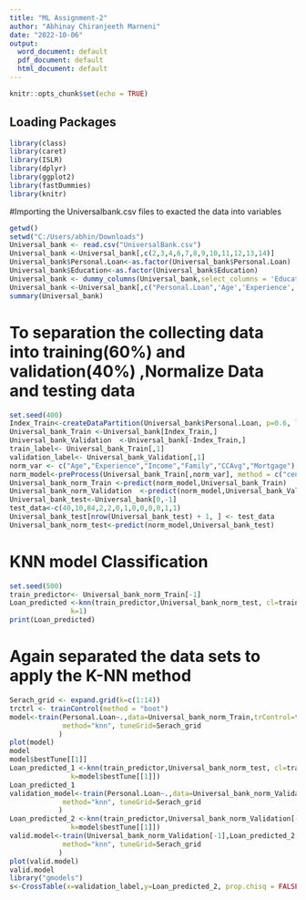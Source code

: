 ---
title: "ML Assignment-2"
author: "Abhinay Chiranjeeth Marneni"
date: "2022-10-06"
output:
  word_document: default
  pdf_document: default
  html_document: default
---

```{r setup, include=FALSE}
knitr::opts_chunk$set(echo = TRUE)
```

## Loading Packages

```{r}
library(class)
library(caret)
library(ISLR)
library(dplyr)
library(ggplot2)
library(fastDummies)
library(knitr)
```

#Importing the Universalbank.csv files to exacted the data into variables 

```{r }
getwd()
setwd("C:/Users/abhin/Downloads")
Universal_bank <- read.csv("UniversalBank.csv")
Universal_bank <-Universal_bank[,c(2,3,4,6,7,8,9,10,11,12,13,14)]
Universal_bank$Personal.Loan<-as.factor(Universal_bank$Personal.Loan)
Universal_bank$Education<-as.factor(Universal_bank$Education)
Universal_bank <- dummy_columns(Universal_bank,select_columns = 'Education')
Universal_bank <-Universal_bank[,c("Personal.Loan",'Age','Experience','Income',"Family","CCAvg","Education_1","Education_2","Education_3","Mortgage","Securities.Account","CD.Account","Online","CreditCard")]
summary(Universal_bank)
```
# To separation the collecting data into training(60%) and validation(40%) ,Normalize Data and testing data

```{r}
set.seed(400)
Index_Train<-createDataPartition(Universal_bank$Personal.Loan, p=0.6, list=FALSE)
Universal_bank_Train <-Universal_bank[Index_Train,]
Universal_bank_Validation  <-Universal_bank[-Index_Train,]
train_label<- Universal_bank_Train[,1]
validation_label<- Universal_bank_Validation[,1]
norm_var <- c("Age","Experience","Income","Family","CCAvg","Mortgage")
norm_model<-preProcess(Universal_bank_Train[,norm_var], method = c("center", "scale"))
Universal_bank_norm_Train <-predict(norm_model,Universal_bank_Train)
Universal_bank_norm_Validation  <-predict(norm_model,Universal_bank_Validation)
Universal_bank_test<-Universal_bank[0,-1]
test_data<-c(40,10,84,2,2,0,1,0,0,0,0,1,1)
Universal_bank_test[nrow(Universal_bank_test) + 1, ] <- test_data
Universal_bank_norm_test<-predict(norm_model,Universal_bank_test)
```

# KNN model Classification

```{r}
set.seed(500)
train_predictor<- Universal_bank_norm_Train[-1]
Loan_predicted <-knn(train_predictor,Universal_bank_norm_test, cl=train_label,
			   k=1)
print(Loan_predicted)
```
# Again separated the data sets to apply the K-NN method
```{r}
Serach_grid <- expand.grid(k=c(1:14))
trctrl <- trainControl(method = "boot")
model<-train(Personal.Loan~.,data=Universal_bank_norm_Train,trControl=trctrl,
             method="knn", tuneGrid=Serach_grid
            )
plot(model)
model
model$bestTune[[1]]
Loan_predicted_1 <-knn(train_predictor,Universal_bank_norm_test, cl=train_label,
			   k=model$bestTune[[1]])
Loan_predicted_1
validation_model<-train(Personal.Loan~.,data=Universal_bank_norm_Validation,trControl=trctrl,
             method="knn", tuneGrid=Serach_grid
            )
Loan_predicted_2 <-knn(train_predictor,Universal_bank_norm_Validation[-1], cl=train_label,
			   k=model$bestTune[[1]])
valid.model<-train(Universal_bank_norm_Validation[-1],Loan_predicted_2,trControl=trctrl,
             method="knn", tuneGrid=Serach_grid
            )
plot(valid.model)
valid.model
library("gmodels")
s<-CrossTable(x=validation_label,y=Loan_predicted_2, prop.chisq = FALSE)
```